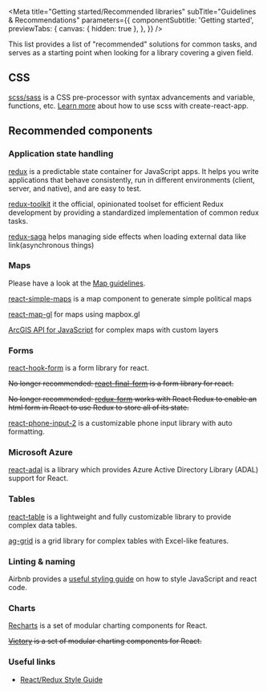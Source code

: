
<Meta
  title="Getting started/Recommended libraries"
  subTitle="Guidelines & Recommendations"
  parameters={{
    componentSubtitle: 'Getting started',
    previewTabs: {
      canvas: { hidden: true },
    },
  }}
/>

This list provides a list of "recommended" solutions for common tasks, and serves as a starting point when looking for a library covering a given field.

## CSS

[scss/sass](https://sass-lang.com) is a CSS pre-processor with syntax advancements and variable, functions, etc. [Learn more](https://create-react-app.dev/docs/adding-a-sass-stylesheet) about how to use scss with create-react-app.

## Recommended components

### Application state handling

[redux](https://redux.js.org) is a predictable state container for JavaScript apps. It helps you write
applications that behave consistently, run in different environments (client,
server, and native), and are easy to test.

[redux-toolkit](https://redux-toolkit.js.org/) it the official, opinionated toolset for efficient Redux development by providing a standardized implementation of common redux tasks.

[redux-saga](https://github.com/redux-saga/redux-saga) helps managing side effects when loading external data like link(asynchronous
things)

### Maps

Please have a look at the [Map guidelines](Design|Guidelines).

[react-simple-maps](https://www.react-simple-maps.io) is a map component to generate simple political maps

[react-map-gl](https://github.com/uber/react-map-gl) for maps using mapbox.gl

[ArcGIS API for JavaScript](https://developers.arcgis.com/javascript) for complex maps with custom layers

### Forms

[react-hook-form](https://react-hook-form.com/) is a form library for react.

~~No longer recommended: [react-final-form](https://github.com/final-form/react-final-form) is a form library for react.~~

~~No longer recommended: [redux-form](https://github.com/erikras/redux-form) works with React Redux to enable an html form in React to use Redux to store all of its state.~~

[react-phone-input-2](https://www.npmjs.com/package/react-phone-input-2) is a customizable phone input library with auto formatting.

### Microsoft Azure

[react-adal](https://github.com/salvoravida/react-adal) is a library which provides Azure Active Directory Library (ADAL) support for React.

### Tables

[react-table](https://github.com/react-tools/react-table) is a lightweight and fully customizable library to provide complex data tables.

[ag-grid](https://ag-grid.com) is a grid library for complex tables with Excel-like features.

### Linting & naming

Airbnb provides a [useful styling guide](https://github.com/airbnb/javascriptuseful) on how to style JavaScript and react code.

### Charts

[Recharts](https://recharts.org/) is a set of modular charting components for React.

~~[Victory](https://formidable.com/open-source/victory/) is a set of modular charting components for React.~~

### Useful links

- [React/Redux Style Guide](https://gist.github.com/datchley/4e0d05c526d532d1b05bf9b48b174faf)
